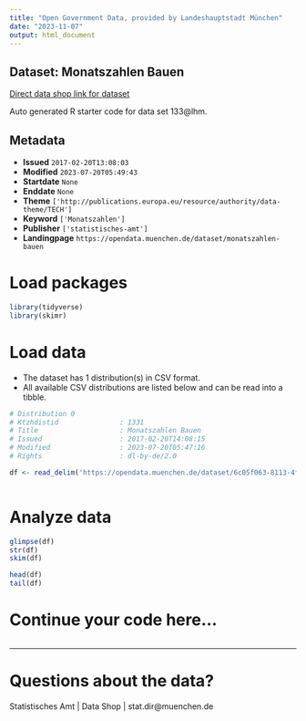 ```yaml
---
title: "Open Government Data, provided by Landeshauptstadt München"
date: "2023-11-07"
output: html_document
---
```


## Dataset: Monatszahlen Bauen

[Direct data shop link for dataset](https://opendata.muenchen.de/dataset/monatszahlen-bauen)

Auto generated R starter code for data set 133@lhm.

## Metadata

- **Issued** `2017-02-20T13:08:03`
- **Modified** `2023-07-20T05:49:43`
- **Startdate** `None`
- **Enddate** `None`
- **Theme** `['http://publications.europa.eu/resource/authority/data-theme/TECH']`
- **Keyword** `['Monatszahlen']`
- **Publisher** `['statistisches-amt']`
- **Landingpage** `https://opendata.muenchen.de/dataset/monatszahlen-bauen`


# Load packages

```r

library(tidyverse)
library(skimr)

```

# Load data

-   The dataset has 1 distribution(s) in CSV format.
-   All available CSV distributions are listed below and can be read into a tibble.

```r

# Distribution 0
# Ktzhdistid               : 1331
# Title                    : Monatszahlen Bauen
# Issued                   : 2017-02-20T14:08:15
# Modified                 : 2023-07-20T05:47:16
# Rights                   : dl-by-de/2.0

df <- read_delim('https://opendata.muenchen.de/dataset/6c05f063-8113-4fee-9b52-57fca7211b36/resource/bba34051-1a32-43c7-bb46-09270e708570/download/monatszahlen2307_bauen_10_07_23_nosum.csv')



```

# Analyze data

```r

glimpse(df)
str(df)
skim(df)

head(df)
tail(df)

```

# Continue your code here...

```r

```

------------------------------------------------------------------------

# Questions about the data?

Statistisches Amt | Data Shop | stat.dir@muenchen.de
